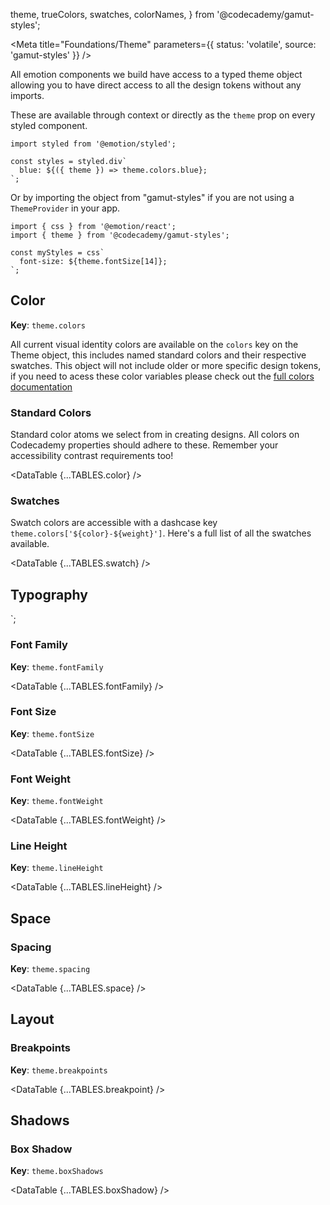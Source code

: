   theme,
  trueColors,
  swatches,
  colorNames,
} from '@codecademy/gamut-styles';

<Meta
  title="Foundations/Theme"
  parameters={{ status: 'volatile', source: 'gamut-styles' }}
/>

All emotion components we build have access to a typed theme object allowing you to have direct access to all the design tokens without any imports.

These are available through context or directly as the `theme` prop on every styled component.

```tsx
import styled from '@emotion/styled';

const styles = styled.div`
  blue: ${({ theme }) => theme.colors.blue};
`;
```

Or by importing the object from "gamut-styles" if you are not using a `ThemeProvider` in your app.

```tsx
import { css } from '@emotion/react';
import { theme } from '@codecademy/gamut-styles';

const myStyles = css`
  font-size: ${theme.fontSize[14]};
`;
```

## Color

**Key**: `theme.colors`

All current visual identity colors are available on the `colors` key on the Theme object, this includes named standard colors and their respective swatches. This object will not include older or more specific design tokens, if you need to acess these color variables please check out the [full colors documentation](/?path=/docs/foundations-colors--standard)

### Standard Colors

Standard color atoms we select from in creating designs. All colors on Codecademy properties should adhere to these. Remember your accessibility contrast requirements too!

<DataTable {...TABLES.color} />

### Swatches

Swatch colors are accessible with a dashcase key `theme.colors['${color}-${weight}']`. Here's a full list of all the swatches available.

<DataTable {...TABLES.swatch} />

## Typography


`;

### Font Family

**Key**: `theme.fontFamily`

<DataTable {...TABLES.fontFamily} />

### Font Size

**Key**: `theme.fontSize`

<DataTable {...TABLES.fontSize} />

### Font Weight

**Key**: `theme.fontWeight`

<DataTable {...TABLES.fontWeight} />

### Line Height

**Key**: `theme.lineHeight`

<DataTable {...TABLES.lineHeight} />

## Space

### Spacing

**Key**: `theme.spacing`

<DataTable {...TABLES.space} />

## Layout

### Breakpoints

**Key**: `theme.breakpoints`

<DataTable {...TABLES.breakpoint} />

## Shadows

### Box Shadow

**Key**: `theme.boxShadows`

<DataTable {...TABLES.boxShadow} />
